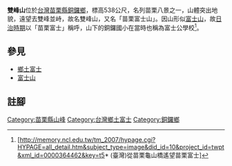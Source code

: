 '''雙峰山'''位於[[台灣|台灣]][[苗栗縣|苗栗縣]][[銅鑼鄉_(台灣)|銅鑼鄉]]，標高538公尺，名列苗栗八景之一，山體突出地貌，遠望去雙峰並峙，故名雙峰山，又名「苗栗富士山」。因山形似[[富士山|富士山]]，故[[台灣日治時期|日治時期]]以「苗栗富士」稱呼，山下的銅鑼國小在當時也稱為富士公學校<ref>[http://memory.ncl.edu.tw/tm_2007/hypage.cgi?HYPAGE=all_detail.htm&subject_type=image&did_id=10&project_id=twpt&xml_id=0000364462&key=t5* (臺灣)從苗栗龜山橋遙望苗栗富士]{{dead link|date=2018年5月 |bot=InternetArchiveBot |fix-attempted=yes }}</ref>。

== 參見 ==
*[[鄉土富士|鄉土富士]]
*[[富士山|富士山]]

== 註腳 ==
{{reflist}}

{{TW-geo-stub}}

[[Category:苗栗縣山峰|Category:苗栗縣山峰]]
[[Category:台灣鄉土富士|Category:台灣鄉土富士]]
[[Category:銅鑼鄉|Category:銅鑼鄉]]